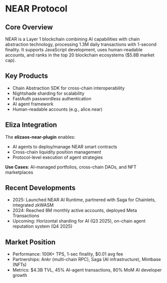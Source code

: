 # NEAR Protocol

## Core Overview

NEAR is a Layer 1 blockchain combining AI capabilities with chain abstraction technology, processing 1.3M daily transactions with 1-second finality. It supports JavaScript development, uses human-readable accounts, and ranks in the top 20 blockchain ecosystems ($5.8B market cap).

## Key Products

- Chain Abstraction SDK for cross-chain interoperability
- Nightshade sharding for scalability
- FastAuth passwordless authentication
- AI agent framework
- Human-readable accounts (e.g., alice.near)

## Eliza Integration

The **elizaos-near-plugin** enables:

- AI agents to deploy/manage NEAR smart contracts
- Cross-chain liquidity position management
- Protocol-level execution of agent strategies

**Use Cases**: AI-managed portfolios, cross-chain DAOs, and NFT marketplaces

## Recent Developments

- 2025: Launched NEAR AI Runtime, partnered with Saga for Chainlets, integrated zkWASM
- 2024: Reached 8M monthly active accounts, deployed Meta Transactions
- Upcoming: Horizontal sharding for AI (Q3 2025), on-chain agent reputation system (Q4 2025)

## Market Position

- Performance: 100K+ TPS, 1-sec finality, $0.01 avg fee
- Partnerships: Ankr (multi-chain RPC), Saga (AI infrastructure), Mintbase (NFTs)
- Metrics: $4.3B TVL, 45% AI-agent transactions, 80% MoM AI developer growth
